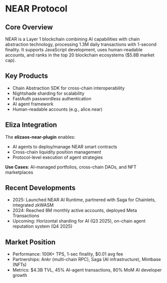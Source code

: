 # NEAR Protocol

## Core Overview

NEAR is a Layer 1 blockchain combining AI capabilities with chain abstraction technology, processing 1.3M daily transactions with 1-second finality. It supports JavaScript development, uses human-readable accounts, and ranks in the top 20 blockchain ecosystems ($5.8B market cap).

## Key Products

- Chain Abstraction SDK for cross-chain interoperability
- Nightshade sharding for scalability
- FastAuth passwordless authentication
- AI agent framework
- Human-readable accounts (e.g., alice.near)

## Eliza Integration

The **elizaos-near-plugin** enables:

- AI agents to deploy/manage NEAR smart contracts
- Cross-chain liquidity position management
- Protocol-level execution of agent strategies

**Use Cases**: AI-managed portfolios, cross-chain DAOs, and NFT marketplaces

## Recent Developments

- 2025: Launched NEAR AI Runtime, partnered with Saga for Chainlets, integrated zkWASM
- 2024: Reached 8M monthly active accounts, deployed Meta Transactions
- Upcoming: Horizontal sharding for AI (Q3 2025), on-chain agent reputation system (Q4 2025)

## Market Position

- Performance: 100K+ TPS, 1-sec finality, $0.01 avg fee
- Partnerships: Ankr (multi-chain RPC), Saga (AI infrastructure), Mintbase (NFTs)
- Metrics: $4.3B TVL, 45% AI-agent transactions, 80% MoM AI developer growth
